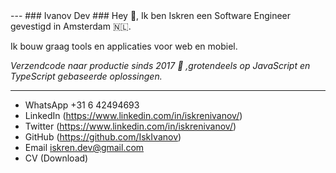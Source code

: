 
<TranslationComponent/>
---
### Ivanov Dev ###
Hey 👋, Ik ben Iskren een Software Engineer gevestigd in Amsterdam 🇳🇱. 
<p style={{margin: 0}}>Ik bouw graag tools en applicaties voor web en mobiel.</p>

<p style={{margin: 0}}><i>Verzendcode naar productie sinds 2017 <span className="text-3xl">🚢</span> ,grotendeels op JavaScript en TypeScript gebaseerde oplossingen.</i></p>



---

- WhatsApp +31 6 42494693
- LinkedIn (https://www.linkedin.com/in/iskrenivanov/)
- Twitter (https://www.linkedin.com/in/iskrenivanov/)
- GitHub (https://github.com/IskIvanov)
- Email iskren.dev@gmail.com
- CV <Link href="/static/resume.pdf">(Download)</Link>